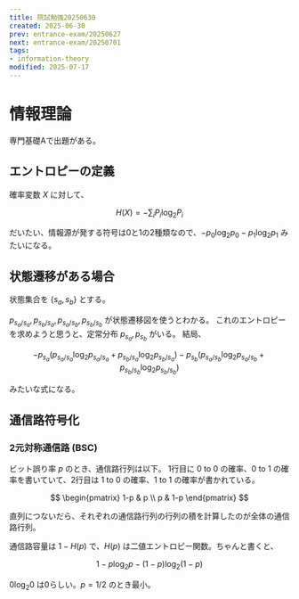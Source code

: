 ```yaml
---
title: 院試勉強20250630
created: 2025-06-30
prev: entrance-exam/20250627
next: entrance-exam/20250701
tags:
- information-theory
modified: 2025-07-17
---
```


# 情報理論

専門基礎Aで出題がある。

## エントロピーの定義

確率変数 $X$ に対して、

$$
H(X) = -\sum_{i}P_i \log_{2}{P_i}
$$

だいたい、情報源が発する符号は0と1の2種類なので、$-p_0\log_{2}{p_0}-p_1\log_{2}{p_1}$ みたいになる。

## 状態遷移がある場合

状態集合を $\{s_a, s_b\}$ とする。

$p_{s_a/s_a}, p_{s_b/s_a}, p_{s_a/s_b}, p_{s_b/s_b}$ が状態遷移図を使うとわかる。
これのエントロピーを求めようと思うと、定常分布 $p_{s_a}, p_{s_b}$ がいる。
結局、

$$
-p_{s_a}(p_{s_a/s_a}\log_2 p_{s_a/s_a} + p_{s_b/s_a}\log_2 p_{s_b/s_a}) - p_{s_b}(p_{s_a/s_b}\log_2 p_{s_a/s_b}+p_{s_b/s_b}\log_2 p_{s_b/s_b})
$$

みたいな式になる。

## 通信路符号化

### 2元対称通信路 (BSC)

ビット誤り率 $p$ のとき、通信路行列は以下。
1行目に 0 to 0 の確率、0 to 1 の確率を書いていて、2行目は 1 to 0 の確率、1 to 1 の確率が書かれている。

$$
\begin{pmatrix}
  1-p & p \\
  p & 1-p
\end{pmatrix}
$$

直列につないだら、それぞれの通信路行列の行列の積を計算したのが全体の通信路行列。

通信路容量は $1 - H(p)$ で、$H(p)$ は二値エントロピー関数。ちゃんと書くと、

$$
1 - p\log_2 p - (1-p)\log_2 (1-p)
$$

$0\log_2 0$ は0らしい。$p=1/2$ のとき最小。
